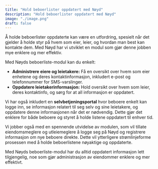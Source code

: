 ```yaml
---
title: "Hold beboerlister oppdatert med Nøyd"
description: "Hold beboerlister oppdatert med Nøyd"
image: "./image.png"
draft: false
---
```


Å holde beboerlister oppdaterte kan være en utfordring, spesielt når det gjelder å holde styr på hvem som eier, leier, og hvordan man best kan kontakte dem. Med Nøyd har vi utviklet en modul som gjør denne jobben mye enklere og mer effektiv.

Med Nøyds beboerliste-modul kan du enkelt:

- **Administrere eiere og leietakere:** Få en oversikt over hvem som eier enhetene og deres kontaktinformasjon, inkludert e-post og telefonnummer for SMS-varslinger.
- **Oppdatere leietakerinformasjon:** Hold oversikt over hvem som leier, deres kontaktinfo, og sørg for at all informasjon er oppdatert.

Vi har også inkludert en **selvbetjeningsportal** hvor beboere enkelt kan logge inn, se informasjon relatert til seg selv og sine leietakere, og oppdatere denne informasjonen når det er nødvendig. Dette gjør det enklere for både beboere og styret å holde listene oppdatert til enhver tid.

Vi jobber også med en spennende utvidelse av modulen, som vil tillate eiendomsmeglere og utleiemeglere å logge seg på Nøyd og registrere informasjon om nye beboere direkte. Dette vil ytterligere strømlinjeforme prosessen med å holde beboerlistene nøyaktige og oppdaterte.

Med Nøyds beboerliste-modul har du alltid oppdatert informasjon lett tilgjengelig, noe som gjør administrasjon av eiendommer enklere og mer effektivt.
